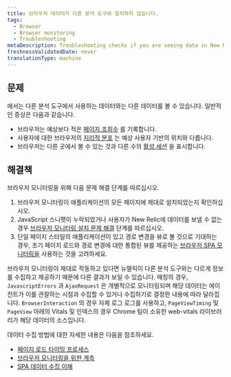 ```yaml
---
title: 브라우저 데이터가 다른 분석 도구와 일치하지 않습니다.
tags:
  - Browser
  - Browser monitoring
  - Troubleshooting
metaDescription: Troubleshooting checks if you are seeing data in New Relic that doesn't match other analytics tools.
freshnessValidatedDate: never
translationType: machine
---
```


## 문제

<InlinePopover type="browser" />에서는 다른 분석 도구에서 사용하는 데이터와는 다른 데이터를 볼 수 있습니다. 일반적인 증상은 다음과 같습니다.

* 브라우저는 예상보다 적은 [페이지 조회수](/docs/browser/new-relic-browser/additional-standard-features/page-views-insights-your-sites-popularity) 를 기록합니다.
* 사용자에 대한 브라우저의 [지리적 분포](/docs/browser/new-relic-browser/additional-standard-features/geography-webpage-performance-location) 는 예상 사용자 기반의 위치와 다릅니다.
* 브라우저는 다른 곳에서 볼 수 있는 것과 다른 수의 [활성 세션](/docs/browser/new-relic-browser/page-load-timing-resources/session-tracking) 을 표시합니다.

## 해결책

브라우저 모니터링을 위해 다음 문제 해결 단계를 따르십시오.

1. 브라우저 모니터링이 애플리케이션의 모든 페이지에 제대로 설치되었는지 확인하십시오.
2. JavaScript 스니펫이 누락되었거나 사용자가 New Relic에 데이터를 보낼 수 없는 경우 [브라우저 모니터링 설치 문제 해결](/docs/browser/new-relic-browser/installation-configuration/troubleshooting-browser-monitoring-installation) 단계를 따르십시오.
3. 단일 페이지 스타일의 애플리케이션이 있고 경로 변경을 뷰로 볼 것으로 기대하는 경우, 초기 페이지 로드와 경로 변경에 대한 통합된 뷰를 제공하는 [브라우저 SPA 모니터링을](/docs/browser/single-page-app-monitoring/get-started/welcome-single-page-app-monitoring) 사용하는 것을 고려하세요.

브라우저 모니터링이 제대로 작동하고 있다면 뉴렐릭이 다른 분석 도구와는 다르게 정보를 수집하고 제공하기 때문에 다른 결과가 보일 수 있습니다. 매칭의 경우, `JavascriptErrors` 과 `AjaxRequest` 은 개별적으로 모니터링되며 해당 데이터는 에이전트가 이를 관찰하는 시점과 수집할 수 있거나 수집하기로 결정한 내용에 따라 달라집니다. `BrowserInteraction` 의 경우 자체 로그 로그를 사용하고, `PageViewTiming` 및 `PageView` 아래의 Vitals 및 인덱스의 경우 Chrome 팀이 소유한 web-vitals 라이브러리가 해당 데이터의 소스입니다.

데이터 수집 방법에 대한 자세한 내용은 다음을 참조하세요.

* [페이지 로드 타이밍 프로세스](/docs/browser/new-relic-browser/page-load-timing-resources/page-load-timing-process)
* [브라우저 모니터링을 위한 계측](/docs/browser/new-relic-browser/page-load-timing-resources/instrumentation-browser-monitoring)
* [SPA 데이터 수집 이해](/docs/browser/single-page-app-monitoring/use-spa-data/understand-spa-data-collection)